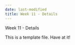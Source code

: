 ```yaml
---
date: last-modified
title: Week 11 - Details
---
```


Week 11 - Details

This is a template file.  Have at it!
